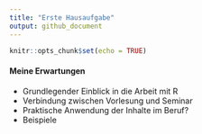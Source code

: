 ```yaml
---
title: "Erste Hausaufgabe"
output: github_document
---
```


```r
knitr::opts_chunk$set(echo = TRUE)
```

#### Meine Erwartungen
* Grundlegender Einblick in die Arbeit mit R
* Verbindung zwischen Vorlesung und Seminar
* Praktische Anwendung der Inhalte im Beruf?
* Beispiele
